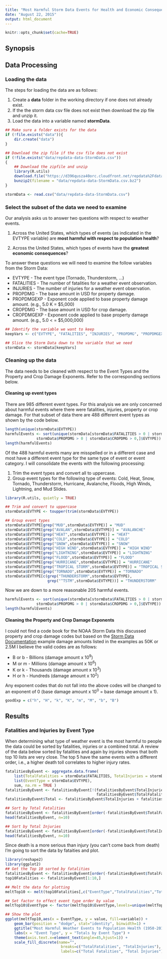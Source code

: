 ```yaml
---
title: "Most Harmful Storm Data Events for Health and Economic Consequences"
date: "August 22, 2015"
output: html_document
---
```

```r
knitr::opts_chunk$set(cache=TRUE)
```

## Synopsis

## Data Processing  


### Loading the data  

The steps for loading the data are as follows:   
  
1. Create a **data** folder in the working directory if one does not already exist.  
2. If the the storm data csv file does not exist then download the zip file and unzip it.  
3. Load the data into a variable named **stormData**.  
  
```r

## Make sure a folder exists for the data
if (!file.exists("data")){
    dir.create("data")
}

## Download the zip file if the csv file does not exist
if (!file.exists("data/repdata-data-StormData.csv"))
{
    ## Download the zipfile and unzip
    library(R.utils)
    download.file("https://d396qusza40orc.cloudfront.net/repdata%2Fdata%2FStormData.csv.bz2", "data/repdata-data-StormData.csv.bz2", method="curl")
    bunzip2(filename = "data/repdata-data-StormData.csv.bz2")
}

stormData <- read.csv("data/repdata-data-StormData.csv")

```

### Select the subset of the data we need to examine

Our analysis asks us to answer two questions with respect to weather events.

1. Across the United States, which types of events (as indicated in the EVTYPE variable) are **most harmful with respect to population health**?

2. Across the United States, which types of events have the **greatest economic consequences**?

To answer these questions we will need to examine the follow variables from the Storm Data:

- EVTYPE - The event type (Tornado, Thunderstorm, ...)
- FATALITIES - The number of fatalities for a weather event observation.
- INJURIES - The number of injuries for a weather event observation.
- PROPDMG - The base amount in USD for property damage.
- PROPDMGEXP - Exponent code applied to base property damage amount. (e.g., 5.0 K = $5,000)
- CROPDMG - The base amount in USD for crop damage.
- CROPDMGEXP - Exponent code applied to base property damage amount. (e.g., 5.0 < = $5,000,000)

```r
## Identify the variable we want to keep
keepVars <- c("EVTYPE", "FATALITIES", "INJURIES", "PROPDMG", "PROPDMGEXP", "CROPDMG", "CROPDMGEXP")

## Slice the Storm Data down to the variable that we need
stormData <- stormData[keepVars]
```


### Cleaning up the data

The data needs to be cleaned with respect to the Event Types and the Property and Crop Damage Exponents.  Refer to the corresponding sections below.

#### Cleaning up event types

There are 985 different event types.  For this analysis we are only concerned about harmful events where there were fatalities, injuries, property or crop damage.  For that subset of data there are 488 different event types as shown by the code below.

```r
length(unique(stormData$EVTYPE))
harmfulEvents <- sort(unique(stormData[stormData$FATALITIES > 0 | stormData$INJURIES > 0 | 
              stormData$PROPDMG > 0 | stormData$CROPDMG > 0,]$EVTYPE))
length(harmfulEvents)
```

Of the 488 harmful events many are misspelled or in a different case and most have a different event type for the same type of event or event category.  I will consolidate the events with the following processing:

1. Trim the event types and convert all to uppercase.
2. Group event types for the following type of events: Cold, Heat, Snow, Tornado, Thunderstorm, Hurricane, Avalanche, Floods, High Winds, Lightning, and Mud Slides.

```r
library(R.utils, quietly = TRUE)

## Trim and convert to uppercase
stormData$EVTYPE <- toupper(trim(stormData$EVTYPE))

## Group event types
stormData$EVTYPE[grep("MUD",stormData$EVTYPE)] = "MUD"
stormData$EVTYPE[grep("AVALAN",stormData$EVTYPE)] = "AVALANCHE"
stormData$EVTYPE[grep("HEAT",stormData$EVTYPE)] = "HEAT"
stormData$EVTYPE[grep("COLD",stormData$EVTYPE)] = "COLD"
stormData$EVTYPE[grep("SNOW",stormData$EVTYPE)] = "SNOW"
stormData$EVTYPE[grep("HIGH WIND",stormData$EVTYPE)] = "HIGH WIND"
stormData$EVTYPE[grep("LIGHTNING",stormData$EVTYPE)] = "LIGHTNING"
stormData$EVTYPE[grep("FLOOD",stormData$EVTYPE)] = "FLOOD"
stormData$EVTYPE[grep("HURRICANE",stormData$EVTYPE)] = "HURRICANE"
stormData$EVTYPE[grep("TROPICAL STORM",stormData$EVTYPE)] = "TROPICAL STORM"
stormData$EVTYPE[grep("TORNADO",stormData$EVTYPE)] = "TORNADO"
stormData$EVTYPE[c(grep("THUNDERSTORM",stormData$EVTYPE), 
                   grep("^TSTM",stormData$EVTYPE))] = "THUNDERSTORM"

```

Now we are down to a more reasonable 205 harmful events.

```r
harmfulEvents <- sort(unique(stormData[stormData$FATALITIES > 0 | stormData$INJURIES > 0 | 
              stormData$PROPDMG > 0 | stormData$CROPDMG > 0,]$EVTYPE))
length(harmfulEvents)

```


#### Cleaning the Property and Crop Damage Exponents

I could not find a code book for the NOAA Storm Data this discussed property and crop damage codes but based on the [Storm Data Documentation](https://d396qusza40orc.cloudfront.net/repdata%2Fpeer2_doc%2Fpd01016005curr.pdf) example damage amounts listed in the examples as 50K or 2.5M I believe the valid codes are as follows:

- B or b - Billions (damage amount x 10^9^)
- M or m - Millions (damage amount x 10^6^)
- K or k - Thousands (damage amount x 10^3^)
- H or h - Hundreds (damage amount x 10^2^)

Any exponent codes that do not fall into the above codes will be changed to an exponent of 0 (base damage amount x 10^0^ = base damage amount x 1).


```r
goodExp = c("h", "H", "k", "K", "m", "M", "b", "B")
```

## Results 


### Fatalities and Injuries by Event Type


When determining what type of weather event is the most harmful to people the data could be sorted by fatalities, injuries or a combined total.  A review of the data below sorted by fatalities and again by injuries shows that both top 10 lists are very close.  The top 5 have the same events with a different order, i.e., a higher death toll correlates to higher injury rates.  


```r
fatalitiesByEvent <- aggregate.data.frame(
    list(TotalFatalities = stormData$FATALITIES, TotalInjuries = stormData$INJURIES), 
    list(EventType = stormData$EVTYPE), 
    sum, na.rm = TRUE )
fatalitiesByEvent <- fatalitiesByEvent[!(fatalitiesByEvent$TotalInjuries == 0 & 
                                         fatalitiesByEvent$TotalFatalities == 0),]
fatalitiesByEvent$Total <- fatalitiesByEvent$TotalInjuries + fatalitiesByEvent$TotalFatalities

## Sort by Total Fatalities
fatalitiesByEvent <- fatalitiesByEvent[order(-fatalitiesByEvent$TotalFatalities),]
head(fatalitiesByEvent, n=10)

## Sort by Total Injuries
fatalitiesByEvent <- fatalitiesByEvent[order(-fatalitiesByEvent$TotalInjuries),]
head(fatalitiesByEvent, n=10)
```


Since death is a more serious than injury (you can't come back from death) I'm going to sort the data by fataities and plot.


```r
library(reshape2)
library(ggplot2)
## Get the Top 10 sorted by fatalities
fatalitiesByEvent <- fatalitiesByEvent[order(-fatalitiesByEvent$TotalFatalities),]
top10Fatalities <- fatalitiesByEvent[1:10,]

## Melt the data for plotting
meltTop10 <- melt(top10Fatalities[,c("EventType","TotalFatalities","TotalInjuries")],id.vars = c("EventType"))

## Set factor to effect event type order by value
meltTop10$EventType <- factor(meltTop10$EventType,levels=unique(meltTop10$EventType))

## Show the plot
ggplot(meltTop10,aes(x = EventType, y = value, fill=variable)) + 
    geom_bar(position = "dodge", stat="identity", binwidth=1) + 
    ggtitle("Most Harmful Weather Events to Population Health (1950-2011)") + 
    labs(x = "Event Type", y = "Totals by Event Type") +
    theme(axis.text.x=element_text(angle=45,hjust=1)) +
    scale_fill_discrete(name="",
                         breaks=c("TotalFatalities", "TotalInjuries"),
                         labels=c("Total Fatalities", "Total Injuries"))
```

